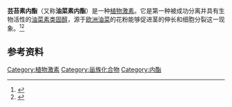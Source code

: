 {{chembox
| Verifiedfields = changed
| Watchedfields = changed
| verifiedrevid = 461744487
| ImageFile=Brassinolide2.svg
| ImageSize=200px
| IUPACName=(22''R'',23''R'')-2α,3α,22,23-tetrahydroxy-6,7-seco-5α-campestano-6,7-lactone
| SystematicName=(3a''S'',5''S'',6''R'',7a''R'',7b''S'',9a''S'',10''R'',12a''S'',12b''S'')-10-[(2''S'',3''R'',4''R'',5''S'')-3,4-Dihydroxy-5,6-dimethyl-2-heptanyl]-5,6-dihydroxy-7a,9a-dimethylhexadecahydro-3''H''-benzo[''c'']indeno[5,4-e]oxepin-3-one 
| OtherNames=2,3,22,23-Tetrahydroxy-β-homo-7-oxaergostan-6-one
|Section1={{Chembox Identifiers
| CASNo_Ref = {{cascite|correct|CAS}}
| CASNo=72962-43-7
| UNII_Ref = {{fdacite|correct|FDA}}
| UNII = Y9IQ1L53OX
| SMILES=O=C3OC[C@H]2[C@@H]1CC[C@@H]([C@@]1(C)CC[C@@H]2[C@@]4(C)C[C@@H](O)[C@@H](O)C[C@H]34)[C@H](C)[C@@H](O)[C@H](O)[C@@H](C)C(C)C 
| ChEBI_Ref = {{ebicite|correct|EBI}}
| ChEBI = 28277
| PubChem = 115196
| ChemSpiderID_Ref = {{chemspidercite|correct|chemspider}}
| ChemSpiderID = 103072
| InChI = 1/C28H48O6/c1-14(2)15(3)24(31)25(32)16(4)18-7-8-19-17-13-34-26(33)21-11-22(29)23(30)12-28(21,6)20(17)9-10-27(18,19)5/h14-25,29-32H,7-13H2,1-6H3/t15-,16-,17-,18+,19-,20-,21+,22-,23+,24+,25+,27+,28+/m0/s1
| InChIKey = IXVMHGVQKLDRKH-KNBKMWSGBW
| StdInChI_Ref = {{stdinchicite|correct|chemspider}}
| StdInChI = 1S/C28H48O6/c1-14(2)15(3)24(31)25(32)16(4)18-7-8-19-17-13-34-26(33)21-11-22(29)23(30)12-28(21,6)20(17)9-10-27(18,19)5/h14-25,29-32H,7-13H2,1-6H3/t15-,16-,17-,18+,19-,20-,21+,22-,23+,24+,25+,27+,28+/m0/s1
| StdInChIKey_Ref = {{stdinchicite|correct|chemspider}}
| StdInChIKey = IXVMHGVQKLDRKH-KNBKMWSGSA-N
  }}
|Section2={{Chembox Properties
| C=28 | H=48 | O=6
| Appearance=
| Density=
| MeltingPt=
| BoilingPt=
| Solubility=
  }}
|Section3={{Chembox Hazards
| MainHazards=
| FlashPt=
| AutoignitionPt =
  }}
}}
'''芸苔素内酯'''（又称'''油菜素内酯'''）是一种[[植物激素|植物激素]]。它是第一种被成功分离并具有生物活性的[[油菜素类固醇|油菜素类固醇]]，源于[[欧洲油菜|欧洲油菜]]的花粉能够促进茎的伸长和细胞分裂这一现象。<ref>{{cite journal |vauthors=Mitchell JW, Mandava N, Worley JF, Plimmer JR, Smith MV |title=Brassins--a new family of plant hormones from rape pollen |journal=Nature |volume=225 |issue=5237 |pages=1065–6 |year=1970 |pmid=16056912 |doi=10.1038/2251065a0 |bibcode=1970Natur.225.1065M}}</ref><ref>{{cite journal | title = Brassinolide, a plant growth-promoting steroid isolated from ''Brassica napus'' pollen | journal = Nature | volume = 281 | pages = 216–217 | year = 1979 | doi = 10.1038/281216a0 | last1 = Grove | first1 = Michael D. | last2 = Spencer | first2 = Gayland F. | last3 = Rohwedder | first3 = William K. | last4 = Mandava | first4 = Nagabhushanam | last5 = Worley | first5 = Joseph F. | last6 = Warthen | first6 = J. David | last7 = Steffens | first7 = George L. | last8 = Flippen-Anderson | first8 = Judith L. | last9 = Cook | first9 = J. Carter | issue=5728 | bibcode=1979Natur.281..216G }}</ref>

== 参考资料 ==
{{reflist}}

[[Category:植物激素|Category:植物激素]]
[[Category:甾族化合物|Category:甾族化合物]]
[[Category:内酯|Category:内酯]]